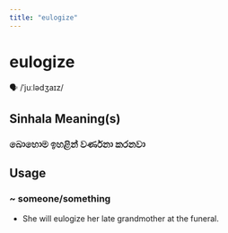 ```yaml
---
title: "eulogize"
---
```


# eulogize

🗣️ /ˈjuːlədʒaɪz/

## Sinhala Meaning(s)

### බොහොම ඉහළින් වර්ණනා කරනවා

## Usage

### ~ someone/something

- She will eulogize her late grandmother at the funeral.

